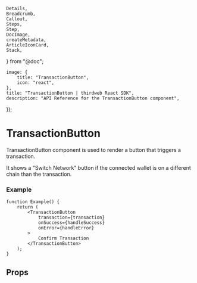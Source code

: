 	Details,
	Breadcrumb,
	Callout,
	Steps,
	Step,
	DocImage,
	createMetadata,
	ArticleIconCard,
	Stack,
} from "@doc";

	image: {
		title: "TransactionButton",
		icon: "react",
	},
	title: "TransactionButton | thirdweb React SDK",
	description: "API Reference for the TransactionButton component",
});

# TransactionButton

TransactionButton component is used to render a button that triggers a transaction.

It shows a "Switch Network" button if the connected wallet is on a different chain than the transaction.

### Example

```tsx
function Example() {
	return (
		<TransactionButton
			transaction={transaction}
			onSuccess={handleSuccess}
			onError={handleError}
		>
			Confirm Transaction
		</TransactionButton>
	);
}
```

<DocImage src={TXButtonImage} />

## Props

<Stack>
	<ArticleIconCard
		title="TransactionButtonProps"
		icon={TablePropertiesIcon}
		href="/references/typescript/v5/TransactionButtonProps"
	/>
</Stack>
